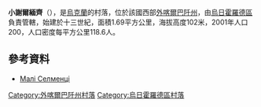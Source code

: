 {{coord|48|30|49|N|22|9|40|E|scale:100000|display=title}}

'''小謝爾緬齊'''（{{lang-uk|Малі Селменці}}），是[[烏克蘭|烏克蘭]]的村落，位於該國西部[[外喀爾巴阡州|外喀爾巴阡州]]，由[[烏日霍羅德區|烏日霍羅德區]]負責管轄，始建於十三世紀，面積1.69平方公里，海拔高度102米，2001年人口200，人口密度每平方公里118.6人。

==參考資料==
*[http://w1.c1.rada.gov.ua/pls/z7502/A005?rdat1=17.11.2011&rf7571=11735 Малі Селменці]{{dead link|date=2017年12月 |bot=InternetArchiveBot |fix-attempted=yes }}

{{DEFAULTSORT:Малі Селменці}}

[[Category:外喀爾巴阡州村落|Category:外喀爾巴阡州村落]]
[[Category:烏日霍羅德區村落|Category:烏日霍羅德區村落]]


{{Zakarpattia-geo-stub}}